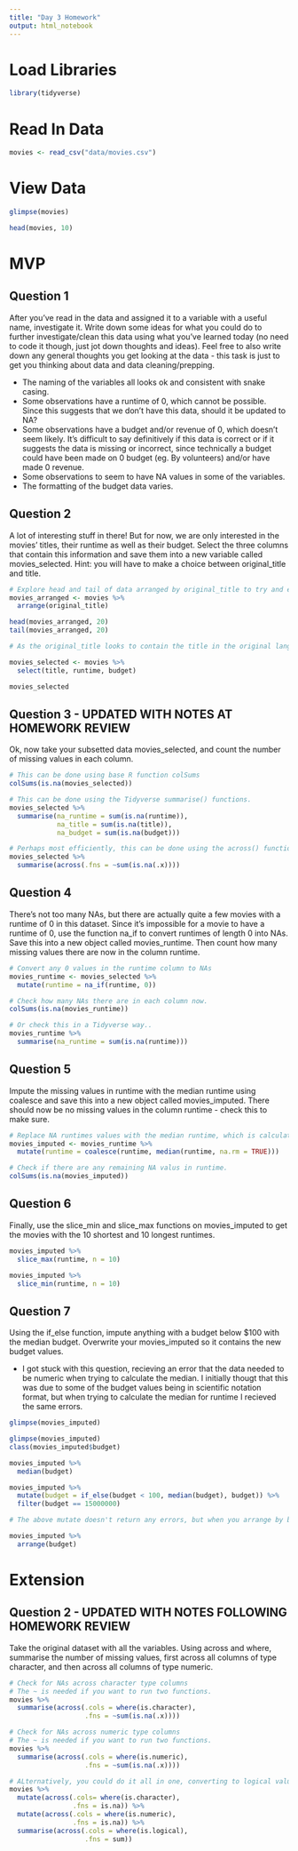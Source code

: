 ```yaml
---
title: "Day 3 Homework"
output: html_notebook
---
```


# Load Libraries
```r
library(tidyverse)
```

# Read In Data
```r
movies <- read_csv("data/movies.csv")
```

# View Data
```r
glimpse(movies)
```
```r
head(movies, 10)
```

# MVP

## Question 1
After you’ve read in the data and assigned it to a variable with a useful name, investigate it. Write down some ideas for what you could do to further investigate/clean this data using what you’ve learned today (no need to code it though, just jot down thoughts and ideas). Feel free to also write down any general thoughts you get looking at the data - this task is just to get you thinking about data and data cleaning/prepping.

- The naming of the variables all looks ok and consistent with snake casing.
- Some observations have a runtime of 0, which cannot be possible. Since this suggests that we don't have this data, should it be updated to NA?
- Some observations have a budget and/or revenue of 0, which doesn't seem likely. It's difficult to say definitively if this data is correct or if it suggests the data is missing or incorrect, since technically a budget could have been made on 0 budget (eg. By volunteers) and/or have made 0 revenue.
- Some observations to seem to have NA values in some of the variables.
- The formatting of the budget data varies.

## Question 2
A lot of interesting stuff in there! But for now, we are only interested in the movies’ titles, their runtime as well as their budget. Select the three columns that contain this information and save them into a new variable called movies_selected. Hint: you will have to make a choice between original_title and title.

```r
# Explore head and tail of data arranged by original_title to try and establish differences between original_title and title.
movies_arranged <- movies %>% 
  arrange(original_title)

head(movies_arranged, 20)
tail(movies_arranged, 20)
```

```r
# As the original_title looks to contain the title in the original language and the title the language translated in English, I will use the title field.

movies_selected <- movies %>% 
  select(title, runtime, budget)

movies_selected
```

## Question 3 - UPDATED WITH NOTES AT HOMEWORK REVIEW
Ok, now take your subsetted data movies_selected, and count the number of missing values in each column.

```r
# This can be done using base R function colSums
colSums(is.na(movies_selected))
```
```r
# This can be done using the Tidyverse summarise() functions.
movies_selected %>% 
  summarise(na_runtime = sum(is.na(runtime)),
            na_title = sum(is.na(title)),
            na_budget = sum(is.na(budget)))
```

```r
# Perhaps most efficiently, this can be done using the across() function.
movies_selected %>% 
  summarise(across(.fns = ~sum(is.na(.x))))
```


## Question 4
There’s not too many NAs, but there are actually quite a few movies with a runtime of 0 in this dataset. Since it’s impossible for a movie to have a runtime of 0, use the function na_if to convert runtimes of length 0 into NAs. Save this into a new object called movies_runtime. Then count how many missing values there are now in the column runtime.

```r
# Convert any 0 values in the runtime column to NAs
movies_runtime <- movies_selected %>% 
  mutate(runtime = na_if(runtime, 0))
```

```r
# Check how many NAs there are in each column now.
colSums(is.na(movies_runtime))
```
```r
# Or check this in a Tidyverse way..
movies_runtime %>% 
  summarise(na_runtime = sum(is.na(runtime)))
```

## Question 5
Impute the missing values in runtime with the median runtime using coalesce and save this into a new object called movies_imputed. There should now be no missing values in the column runtime - check this to make sure.

```r
# Replace NA runtimes values with the median runtime, which is calculated with na.rm set to TRUE.
movies_imputed <- movies_runtime %>% 
  mutate(runtime = coalesce(runtime, median(runtime, na.rm = TRUE)))
```

```r
# Check if there are any remaining NA valus in runtime.
colSums(is.na(movies_imputed))
```

## Question 6
Finally, use the slice_min and slice_max functions on movies_imputed to get the movies with the 10 shortest and 10 longest runtimes.

```r
movies_imputed %>% 
  slice_max(runtime, n = 10)

movies_imputed %>% 
  slice_min(runtime, n = 10)
```

## Question 7
Using the if_else function, impute anything with a budget below $100 with the median budget. Overwrite your movies_imputed so it contains the new budget values.

* I got stuck with this question, recieving an error that the data needed to be numeric when trying to calculate the median. I initially thougt that this was due to some of the budget values being in scientific notation format, but when trying to calculate the median for runtime I recieved the same errors.

```r
glimpse(movies_imputed)
```

```r
glimpse(movies_imputed)
class(movies_imputed$budget)
```

```r
movies_imputed %>%
  median(budget)
```

```r
movies_imputed %>%
  mutate(budget = if_else(budget < 100, median(budget), budget)) %>% 
  filter(budget == 15000000)

```

```r
# The above mutate doesn't return any errors, but when you arrange by budget it shows values that are under 100 that should have been replaced by the median.

movies_imputed %>%
  arrange(budget)
```

# Extension

## Question 2 - UPDATED WITH NOTES FOLLOWING HOMEWORK REVIEW
Take the original dataset with all the variables. Using across and where, summarise the number of missing values, first across all columns of type character, and then across all columns of type numeric.

```r
# Check for NAs across character type columns
# The ~ is needed if you want to run two functions.
movies %>%
  summarise(across(.cols = where(is.character),
                   .fns = ~sum(is.na(.x))))
```

```r
# Check for NAs across numeric type columns
# The ~ is needed if you want to run two functions.
movies %>%
  summarise(across(.cols = where(is.numeric),
                   .fns = ~sum(is.na(.x))))
```

```r
# ALternatively, you could do it all in one, converting to logical values and then summarising.
movies %>% 
  mutate(across(.cols= where(is.character),
                .fns = is.na)) %>% 
  mutate(across(.cols = where(is.numeric),
                .fns = is.na)) %>% 
  summarise(across(.cols = where(is.logical),
                   .fns = sum))
```

